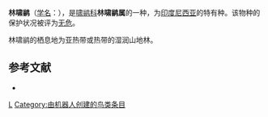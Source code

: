 {{Speciesbox
| taxon = Hylocitrea bonensis
| image = Hylocitrea bonensis bonensis 1898.jpg
| status = LC | status_system = IUCN3.1
| binomial_authority = {{link-en|阿道夫·贝尔纳德·迈尔|Adolf Bernard Meyer|Meyer}} & Wiglesworth, 1894
| range_map = 
}}

'''林啸鹟'''（[[学名|学名]]：{{lang|la|''Hylocitrea bonensis''}}），是[[啸鹟科|啸鹟科]]'''林啸鹟属'''的一种，为[[印度尼西亚|印度尼西亚]]的特有种。该物种的保护状况被评为[[无危|无危]]。

林啸鹟的栖息地为亚热带或热带的湿润山地林。

== 参考文献 ==
*{{cite web|url=http://www.birdlife.org/datazone/speciesfactsheet.php?id=5633&m=0|title=Hylocitrea bonensis|publisher=[[国际鸟盟|BirdLife.org]]|accessdate=2011-06-27|archive-date=2013-12-03|archive-url=https://web.archive.org/web/20131203135626/http://www.birdlife.org/datazone/speciesfactsheet.php?id=5633&m=0|dead-url=no}}
{{Taxonbar}}
[[Category:啸鹟科|L]]
[[Category:由机器人创建的鸟类条目|Category:由机器人创建的鸟类条目]]